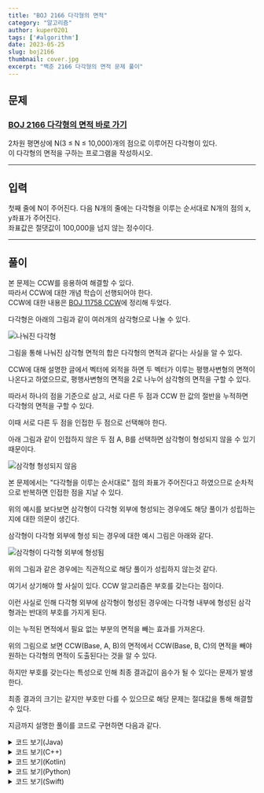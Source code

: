 ```yaml
---
title: "BOJ 2166 다각형의 면적"
category: "알고리즘"
author: kuper0201
tags: ['#algorithm']
date: 2023-05-25
slug: boj2166
thumbnail: cover.jpg
excerpt: "백준 2166 다각형의 면적 문제 풀이"
---
```


## 문제

### <a href="https://boj.kr/2166" target="_blank">BOJ 2166 다각형의 면적 바로 가기</a>

2차원 평면상에 N(3 ≤ N ≤ 10,000)개의 점으로 이루어진 다각형이 있다.<br/>
이 다각형의 면적을 구하는 프로그램을 작성하시오.

---

## 입력

첫째 줄에 N이 주어진다. 다음 N개의 줄에는 다각형을 이루는 순서대로 N개의 점의 x, y좌표가 주어진다.<br/>
좌표값은 절댓값이 100,000을 넘지 않는 정수이다.

---

## 풀이

본 문제는 CCW를 응용하여 해결할 수 있다.<br/>
따라서 CCW에 대한 개념 학습이 선행되어야 한다.<br/>
CCW에 대한 내용은 [BOJ 11758 CCW](/boj11758)에 정리해 두었다.

다각형은 아래의 그림과 같이 여러개의 삼각형으로 나눌 수 있다.

![나눠진 다각형](./images/poly_triangle.jpg)

그림을 통해 나눠진 삼각형 면적의 합은 다각형의 면적과 같다는 사실을 알 수 있다.

CCW에 대해 설명한 글에서 벡터에 외적을 하면 두 벡터가 이루는 평행사변형의 면젹이 나온다고 하였으므로, 평행사변형의 면적을 2로 나누어 삼각형의 면적을 구할 수 있다.

따라서 하나의 점을 기준으로 삼고, 서로 다른 두 점과 CCW 한 값의 절반을 누적하면 다각형의 면적을 구할 수 있다.

이때 서로 다른 두 점을 인접한 두 점으로 선택해야 한다.

아래 그림과 같이 인접하지 않은 두 점 A, B를 선택하면 삼각형이 형성되지 않을 수 있기 때문이다.

![삼각형 형성되지 않음](./images/no_triangle.jpg)

본 문제에서는 "다각형을 이루는 순서대로" 점의 좌표가 주어진다고 하였으므로 순차적으로 반복하면 인접한 점을 지날 수 있다.

위의 예시를 보다보면 삼각형이 다각형 외부에 형성되는 경우에도 해당 풀이가 성립하는지에 대한 의문이 생긴다.

삼각형이 다각형 외부에 형성 되는 경우에 대한 예시 그림은 아래와 같다.

![삼각형이 다각형 외부에 형성됨](./images/no_triangle_in_poly.jpg)

위의 그림과 같은 경우에는 직관적으로 해당 풀이가 성립하지 않는것 같다.

여기서 상기해야 할 사실이 있다. CCW 알고리즘은 부호를 갖는다는 점이다.

이런 사실로 인해 다각형 외부에 삼각형이 형성된 경우에는 다각형 내부에 형성된 삼각형과는 반대의 부호를 가지게 된다.

이는 누적된 면적에서 필요 없는 부분의 면적을 빼는 효과를 가져온다.

위의 그림으로 보면 CCW(Base, A, B)의 면적에서 CCW(Base, B, C)의 면적을 빼야 원하는 다각형의 면적이 도출된다는 것을 알 수 있다.

하지만 부호를 갖는다는 특성으로 인해 최종 결과값이 음수가 될 수 있다는 문제가 발생한다.

최종 결과의 크기는 같지만 부호만 다를 수 있으므로 해당 문제는 절대값을 통해 해결할 수 있다.

지금까지 설명한 풀이를 코드로 구현하면 다음과 같다.

<details markdown="1">
<summary>코드 보기(Java)</summary>

```javascript
import java.io.*;

public class Main {
    // 하나의 점을 저장할 클래스
    static class Point {
        long x, y;

        public Point(long x, long y) {
            this.x = x;
            this.y = y;
        }
    }

    // CCW 알고리즘 구현
    static double CCW(Point p1, Point p2, Point p3) {
        double S = p1.x * p2.y + p2.x * p3.y + p3.x * p1.y;
        S -= p1.y * p2.x + p2.y * p3.x + p3.y * p1.x;

        return S / 2;
    }

    public static void main(String[] args) throws Exception {
        BufferedReader br = new BufferedReader(new InputStreamReader(System.in));

        // 점의 개수 입력 받음
        int N = Integer.parseInt(br.readLine());
        Point[] points = new Point[N];

        // 각 점의 좌표 입력 받음
        for (int i = 0; i < N; i++) {
            String[] s = br.readLine().split(" ");
            points[i] = new Point(Integer.parseInt(s[0]), Integer.parseInt(s[1]));
        }

        // CCW를 통해 다각형 면적 누적
        double res = 0;
        for(int i = 1; i < N; i++) {
            res += CCW(points[0], points[i - 1], points[i]);
        }

        System.out.println(String.format("%.1f", Math.abs(res)));
    }
}
```
</details>

<details markdown="1">
<summary>코드 보기(C++)</summary>

```cpp
#include <iostream>
#include <cmath>

#define fastio ios_base::sync_with_stdio(false); cin.tie(nullptr); cout.tie(nullptr)
#define endl '\n'

using namespace std;
typedef pair<long, long> point;

// CCW 알고리즘 구현
double CCW(point p1, point p2, point p3) {
    double S = p1.first * p2.second + p2.first * p3.second + p3.first * p1.second;
    S -= p1.second * p2.first + p2.second * p3.first + p3.second * p1.first;

    return S / 2;
}

int main() {
    fastio;
    
    // 점의 개수 입력 받음
    int N;
    cin >> N;
    point points[N];

    // 각 점의 좌표 입력 받음
    for (int i = 0; i < N; i++) {
        long x, y;
        cin >> x >> y;
        
        points[i] = point(x, y);
    }

    // CCW를 통해 다각형 면적 누적
    double res = 0;
    for(int i = 1; i < N; i++) {
        res += CCW(points[0], points[i - 1], points[i]);
    }

    // 소수점 첫째 자리까지 반올림
    cout << fixed;
    cout.precision(1);
    cout << abs(res) << endl;
    
    return 0;
}
```
</details>

<details markdown="1">
<summary>코드 보기(Kotlin)</summary>

```javascript
import java.util.*;

// 하나의 점을 저장하기 위한 클래스
class Point(x: Long, y: Long) {
    var x = x
    var y = y
}

// CCW 알고리즘 구현
fun CCW(p1: Point, p2: Point, p3: Point): Double {
    var S = p1.x * p2.y + p2.x * p3.y + p3.x * p1.y
    S = S - (p1.y * p2.x + p2.y * p3.x + p3.y * p1.x)

    return S / 2.0
}

fun main(args: Array<String>) {
    // 점의 개수 입력 받음
    var N = readLine()!!.toInt()
    var points = ArrayList<Point>()
    
    // 각 점의 좌표 입력 받음
    for (i in 0 until N) {
        var s = readLine()!!.split(" ")
        points += Point(s[0].toLong(), s[1].toLong())
    }

    // CCW를 통해 다각형 면적 누적
    var res: Double = 0.0
    for (i in 1 until N) {
        res += CCW(points[0], points[i - 1], points[i])
    }
    
    println(String.format("%.1f", Math.abs(res)))
}
```
</details>

<details markdown="1">
<summary>코드 보기(Python)</summary>

```python
from sys import stdin

# 하나의 점을 저장하기 위한 클래스
class Point:
    def __init__(self, x, y):
        self.x = x
        self.y = y

# CCW 알고리즘 구현
def CCW(p1, p2, p3):
    S = p1.x * p2.y + p2.x * p3.y + p3.x * p1.y
    S -= p1.y * p2.x + p2.y * p3.x + p3.y * p1.x

    return S / 2

def main():
    # 점의 개수 입력 받음
    N = int(input())
    points = []

    # 각 점의 좌표 입력 받음
    for i in range(N):
        s = stdin.readline().split(' ')
        points.append(Point(int(s[0]), int(s[1])))

    # CCW를 통해 다각형 면적 누적
    res = 0
    for i in range(1, N):
        res += CCW(points[0], points[i - 1], points[i])

    # 소수점 첫째 자리까지 반올림
    print(abs(round(res, 1)))

if __name__ == "__main__":
    main()
```
</details>

<details markdown="1">
<summary>코드 보기(Swift)</summary>

```cpp
import Foundation

// 하나의 점을 저장하기 위한 클래스
class Point {
    var x: Int64
    var y: Int64
    
    init(x: Int64, y: Int64) {
        self.x = x
        self.y = y
    }
}

// CCW 알고리즘 구현
func CCW(p1: Point, p2: Point, p3: Point)-> Double {
    var S = p1.x * p2.y + p2.x * p3.y + p3.x * p1.y
    S = S - (p1.y * p2.x + p2.y * p3.x + p3.y * p1.x)

    return Double(S) / 2.0
}

func main() {
    // 점의 개수 입력 받음
    var N = Int(readLine()!)!
    var points = Array<Point>()

    // 각 점의 좌표 입력 받음
    for i in 0..<N {
        var s = readLine()!.split(separator: " ")
        points.append(Point(x: Int64(s[0])!, y: Int64(s[1])!))
    }

    // CCW를 통해 다각형 면적 누적
    var res: Double = 0
    for i in 1..<N {
        res += CCW(p1: points[0], p2: points[i - 1], p3: points[i])
    }

    // 소수점 1번째까지 반올림
    print(abs(round(res * 10) / 10))
}

main()
```
</details>